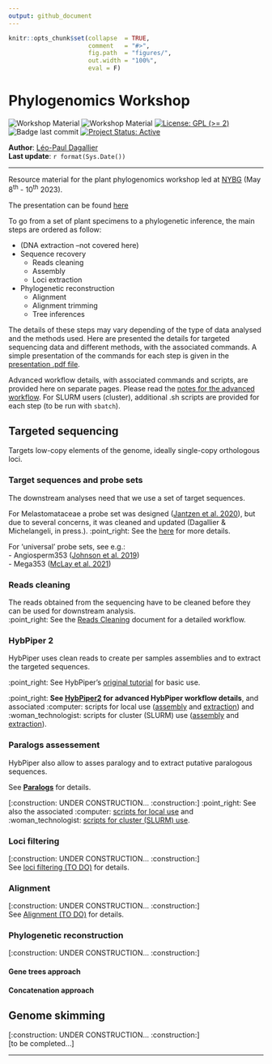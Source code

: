 ```yaml
---
output: github_document
---
```


<!-- README.md is generated from README.Rmd. Please edit that file -->


```r
knitr::opts_chunk$set(collapse  = TRUE,
                      comment   = "#>",
                      fig.path  = "figures/",
                      out.width = "100%",
                      eval = F)
```



# Phylogenomics Workshop

<!-- badges: start -->
![Workshop Material](https://img.shields.io/badge/status-under_construction-orange)
![Workshop Material](https://img.shields.io/badge/Workshop-Material-brightgreen) [![License: GPL (>= 2)](https://img.shields.io/badge/License-GPL%20%28%3E%3D%202%29-blue.svg)](https://choosealicense.com/licenses/gpl-2.0/) ![Badge last commit](https://img.shields.io/github/last-commit/LPDagallier/Phylogenomics_Workshop) 
[![Project Status: Active](https://www.repostatus.org/badges/latest/active.svg)](https://www.repostatus.org/#active)
<!-- badges: end -->

**Author**: [Léo-Paul Dagallier](https://orcid.org/0000-0002-3270-1544)    
**Last update**: `r format(Sys.Date())`

***

Resource material for the plant phylogenomics workshop led at [NYBG](https://www.nybg.org/science-project/a-phylogenomics-approach-to-resolving-one-of-the-worlds-most-diverse-tropical-angiosperm-radiations-melastomataceae/) (May 8<sup>th</sup> - 10<sup>th</sup> 2023).

The presentation can be found [here](./Plant_Phylogenomics_Workshop_001.pdf)

To go from a set of plant specimens to a phylogenetic inference, the main steps are ordered as follow:

- (DNA extraction --not covered here)
- Sequence recovery  
  - Reads cleaning  
  - Assembly  
  - Loci extraction  
- Phylogenetic reconstruction
  - Alignment  
  - Alignment trimming  
  - Tree inferences  

The details of these steps may vary depending of the type of data analysed and the methods used. Here are presented the details for targeted sequencing data and different methods, with the associated commands. 
A simple presentation of the commands for each step is given in the [presentation .pdf file](./Plant_Phylogenomics_Workshop_001.pdf).

Advanced workflow details, with associated commands and scripts, are provided here on separate pages.
Please read the [notes for the advanced workflow](Notes_for_advanced_wf.md). For SLURM users (cluster), additional .sh scripts are provided for each step (to be run with `sbatch`).

## Targeted sequencing
Targets low-copy elements of the genome, ideally single-copy orthologous loci.

### Target sequences and probe sets
The downstream analyses need that we use a set of target sequences.

For Melastomataceae a probe set was designed ([Jantzen et al. 2020](https://bsapubs.onlinelibrary.wiley.com/doi/abs/10.1002/aps3.11345)), but due to several concerns, it was cleaned and updated (Dagallier & Michelangeli, in press.). 
:point_right: See the [here](https://github.com/LPDagallier/Clean_Melasto_probe_set) for more details. 

For 'universal' probe sets, see e.g.:  
- Angiosperm353 ([Johnson et al. 2019](https://doi.org/10.1093/sysbio/syy086))  
- Mega353 ([McLay et al. 2021](https://github.com/chrisjackson-pellicle/NewTargets))

### Reads cleaning
The reads obtained from the sequencing have to be cleaned before they can be used for downstream analysis.  
:point_right: See the [Reads Cleaning](Reads_cleaning.md) document for a detailed workflow.

### HybPiper 2

HybPiper uses clean reads to create per samples assemblies and to extract the targeted sequences.  

:point_right: See HybPiper's [original tutorial](https://github.com/mossmatters/HybPiper/wiki/Tutorial) for basic use.

:point_right: **See [HybPiper2](HybPiper2.md) for advanced HybPiper workflow details**, and associated :computer: scripts for local use ([assembly](PHYLOGENY_RECONSTRUCTION/SCRIPTS_local/hybpiper2_assemble.sh) and [extraction](PHYLOGENY_RECONSTRUCTION/SCRIPTS_local/hybpiper2_extract.sh)) and :woman_technologist: scripts for cluster (SLURM) use  ([assembly](PHYLOGENY_RECONSTRUCTION/SCRIPTS_cluster/hybpiper2_assemble_TEMPLATE.sh) and [extraction](PHYLOGENY_RECONSTRUCTION/SCRIPTS_cluster/hybpiper2_extract_TEMPLATE.sh)).

### Paralogs assessement
HybPiper also allow to asses paralogy and to extract putative paralogous sequences.

See [**Paralogs**](Paralogs.md) for details.

[:construction: UNDER CONSTRUCTION... :construction:]   :point_right: See also the associated :computer: [scripts for local use](PHYLOGENY_RECONSTRUCTION/SCRIPTS_local/) and :woman_technologist: [scripts for cluster (SLURM) use](PHYLOGENY_RECONSTRUCTION/SCRIPTS_cluster/). 

### Loci filtering
[:construction: UNDER CONSTRUCTION... :construction:]  
See [loci filtering (TO DO)](Loci_filtering.md) for details.

### Alignment
[:construction: UNDER CONSTRUCTION... :construction:]  
See [Alignment (TO DO)](Alignment.md) for details.

### Phylogenetic reconstruction
[:construction: UNDER CONSTRUCTION... :construction:]  

#### Gene trees approach
#### Concatenation approach

## Genome skimming
[:construction: UNDER CONSTRUCTION... :construction:]  
[to be completed...]

***

